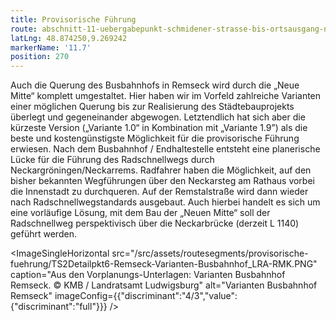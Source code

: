 ```yaml
---
title: Provisorische Führung
route: abschnitt-11-uebergabepunkt-schmidener-strasse-bis-ortsausgang-neckarrems
latLng: 48.874250,9.269242
markerName: '11.7'
position: 270
---
```

Auch die Querung des Busbahnhofs in Remseck wird durch die „Neue Mitte“ komplett umgestaltet. Hier haben wir im Vorfeld zahlreiche Varianten einer möglichen Querung bis zur Realisierung des Städtebauprojekts überlegt und gegeneinander abgewogen. Letztendlich hat sich aber die kürzeste Version („Variante 1.0“ in Kombination mit „Variante 1.9”) als die beste und kostengünstigste Möglichkeit für die provisorische Führung erwiesen. Nach dem Busbahnhof / Endhaltestelle entsteht eine planerische Lücke für die Führung des Radschnellwegs durch Neckargröningen/Neckarrems. Radfahrer haben die Möglichkeit, auf den bisher bekannten Wegführungen über den Neckarsteg am Rathaus vorbei die Innenstadt zu durchqueren. Auf der Remstalstraße wird dann wieder nach Radschnellwegstandards ausgebaut. Auch hierbei handelt es sich um eine vorläufige Lösung, mit dem Bau der „Neuen Mitte“ soll der Radschnellweg perspektivisch über die Neckarbrücke (derzeit L 1140) geführt werden.

<ImageSingleHorizontal src="/src/assets/routesegments/provisorische-fuehrung/TS2Detailpkt6-Remseck-Varianten-Busbahnhof_LRA-RMK.PNG" caption="Aus den Vorplanungs-Unterlagen: Varianten Busbahnhof Remseck. © KMB / Landratsamt Ludwigsburg" alt="Varianten Busbahnhof Remseck" imageConfig={{"discriminant":"4/3","value":{"discriminant":"full"}}} />
